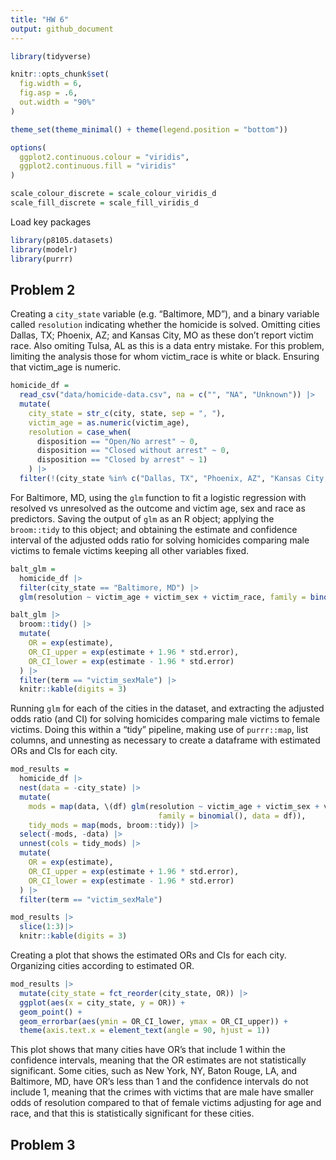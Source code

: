 ```yaml
---
title: "HW 6"
output: github_document
---
```


```r
library(tidyverse)

knitr::opts_chunk$set(
  fig.width = 6,
  fig.asp = .6,
  out.width = "90%"
)

theme_set(theme_minimal() + theme(legend.position = "bottom"))

options(
  ggplot2.continuous.colour = "viridis",
  ggplot2.continuous.fill = "viridis"
)

scale_colour_discrete = scale_colour_viridis_d
scale_fill_discrete = scale_fill_viridis_d
```


Load key packages

```r
library(p8105.datasets)
library(modelr)
library(purrr)
```

## Problem 2

Creating a `city_state` variable (e.g. “Baltimore, MD”), and a binary variable called `resolution` indicating whether the homicide is solved. Omitting cities Dallas, TX; Phoenix, AZ; and Kansas City, MO as these don’t report victim race. Also omiting Tulsa, AL as this is a data entry mistake. For this problem, limiting the analysis those for whom victim_race is white or black. Ensuring that victim_age is numeric.

```r
homicide_df = 
  read_csv("data/homicide-data.csv", na = c("", "NA", "Unknown")) |> 
  mutate(
    city_state = str_c(city, state, sep = ", "),
    victim_age = as.numeric(victim_age),
    resolution = case_when(
      disposition == "Open/No arrest" ~ 0,
      disposition == "Closed without arrest" ~ 0,
      disposition == "Closed by arrest" ~ 1)
    ) |> 
  filter(!(city_state %in% c("Dallas, TX", "Phoenix, AZ", "Kansas City, MO", "Tulsa, AL"))) |> filter(victim_race %in% c("White", "Black"))
```


For Baltimore, MD, using the `glm` function to fit a logistic regression with resolved vs unresolved as the outcome and victim age, sex and race as predictors. Saving the output of `glm` as an R object; applying the `broom::tidy` to this object; and obtaining the estimate and confidence interval of the adjusted odds ratio for solving homicides comparing male victims to female victims keeping all other variables fixed.

```r
balt_glm =
  homicide_df |> 
  filter(city_state == "Baltimore, MD") |> 
  glm(resolution ~ victim_age + victim_sex + victim_race, family = binomial(), data = _)

balt_glm |> 
  broom::tidy() |> 
  mutate(
    OR = exp(estimate),
    OR_CI_upper = exp(estimate + 1.96 * std.error), 
    OR_CI_lower = exp(estimate - 1.96 * std.error)
  ) |> 
  filter(term == "victim_sexMale") |> 
  knitr::kable(digits = 3)
```


Running `glm` for each of the cities in the dataset, and extracting the adjusted odds ratio (and CI) for solving homicides comparing male victims to female victims. Doing this within a “tidy” pipeline, making use of `purrr::map`, list columns, and unnesting as necessary to create a dataframe with estimated ORs and CIs for each city.


```r
mod_results =
  homicide_df |> 
  nest(data = -city_state) |> 
  mutate(
    mods = map(data, \(df) glm(resolution ~ victim_age + victim_sex + victim_race,
                                 family = binomial(), data = df)),
    tidy_mods = map(mods, broom::tidy)) |> 
  select(-mods, -data) |> 
  unnest(cols = tidy_mods) |> 
  mutate(
    OR = exp(estimate),
    OR_CI_upper = exp(estimate + 1.96 * std.error), 
    OR_CI_lower = exp(estimate - 1.96 * std.error)
  ) |> 
  filter(term == "victim_sexMale")

mod_results |> 
  slice(1:3)|> 
  knitr::kable(digits = 3)
```


Creating a plot that shows the estimated ORs and CIs for each city. Organizing cities according to estimated OR. 


```r
mod_results |> 
  mutate(city_state = fct_reorder(city_state, OR)) |> 
  ggplot(aes(x = city_state, y = OR)) +
  geom_point() +
  geom_errorbar(aes(ymin = OR_CI_lower, ymax = OR_CI_upper)) +
  theme(axis.text.x = element_text(angle = 90, hjust = 1))
```


This plot shows that many cities have OR's that include 1 within the confidence intervals, meaning that the OR estimates are not statistically significant. Some cities, such as New York, NY, Baton Rouge, LA, and Baltimore, MD, have OR's less than 1 and the confidence intervals do not include 1, meaning that the crimes with victims that are male have smaller odds of resolution compared to that of female victims adjusting for age and race, and that this is statistically significant for these cities. 



## Problem 3



